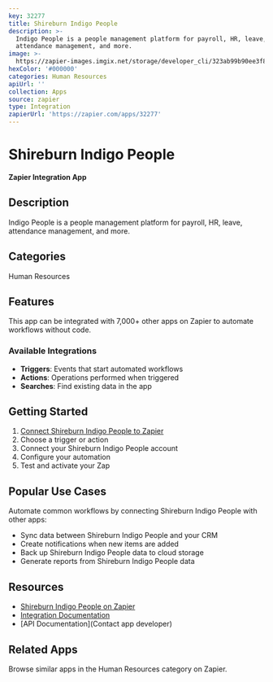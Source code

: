 ```yaml
---
key: 32277
title: Shireburn Indigo People
description: >-
  Indigo People is a people management platform for payroll, HR, leave,
  attendance management, and more.
image: >-
  https://zapier-images.imgix.net/storage/developer_cli/323ab99b90ee3f8363a849145f48732c.png?auto=format%2Ccompress&ixlib=python-3.0.0&q=50
hexColor: '#000000'
categories: Human Resources
apiUrl: ''
collection: Apps
source: zapier
type: Integration
zapierUrl: 'https://zapier.com/apps/32277'
---
```

# Shireburn Indigo People

**Zapier Integration App**

## Description

Indigo People is a people management platform for payroll, HR, leave, attendance management, and more.

## Categories

Human Resources

## Features

This app can be integrated with 7,000+ other apps on Zapier to automate workflows without code.

### Available Integrations

- **Triggers**: Events that start automated workflows
- **Actions**: Operations performed when triggered
- **Searches**: Find existing data in the app

## Getting Started

1. [Connect Shireburn Indigo People to Zapier](https://zapier.com/apps/32277)
2. Choose a trigger or action
3. Connect your Shireburn Indigo People account
4. Configure your automation
5. Test and activate your Zap

## Popular Use Cases

Automate common workflows by connecting Shireburn Indigo People with other apps:

- Sync data between Shireburn Indigo People and your CRM
- Create notifications when new items are added
- Back up Shireburn Indigo People data to cloud storage
- Generate reports from Shireburn Indigo People data

## Resources

- [Shireburn Indigo People on Zapier](https://zapier.com/apps/32277)
- [Integration Documentation](https://zapier.com/apps/32277/integrations)
- [API Documentation](Contact app developer)

## Related Apps

Browse similar apps in the Human Resources category on Zapier.
